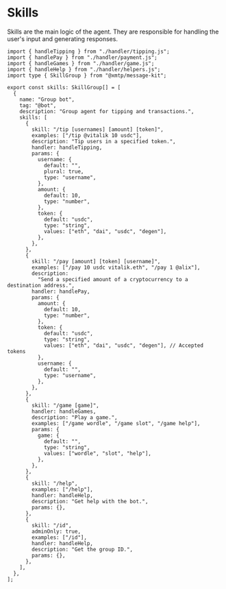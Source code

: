 # Skills

Skills are the main logic of the agent. They are responsible for handling the user's input and generating responses.

```tsx [src/skills.ts]
import { handleTipping } from "./handler/tipping.js";
import { handlePay } from "./handler/payment.js";
import { handleGames } from "./handler/game.js";
import { handleHelp } from "./handler/helpers.js";
import type { SkillGroup } from "@xmtp/message-kit";

export const skills: SkillGroup[] = [
  {
    name: "Group bot",
    tag: "@bot",
    description: "Group agent for tipping and transactions.",
    skills: [
      {
        skill: "/tip [usernames] [amount] [token]",
        examples: ["/tip @vitalik 10 usdc"],
        description: "Tip users in a specified token.",
        handler: handleTipping,
        params: {
          username: {
            default: "",
            plural: true,
            type: "username",
          },
          amount: {
            default: 10,
            type: "number",
          },
          token: {
            default: "usdc",
            type: "string",
            values: ["eth", "dai", "usdc", "degen"],
          },
        },
      },
      {
        skill: "/pay [amount] [token] [username]",
        examples: ["/pay 10 usdc vitalik.eth", "/pay 1 @alix"],
        description:
          "Send a specified amount of a cryptocurrency to a destination address.",
        handler: handlePay,
        params: {
          amount: {
            default: 10,
            type: "number",
          },
          token: {
            default: "usdc",
            type: "string",
            values: ["eth", "dai", "usdc", "degen"], // Accepted tokens
          },
          username: {
            default: "",
            type: "username",
          },
        },
      },
      {
        skill: "/game [game]",
        handler: handleGames,
        description: "Play a game.",
        examples: ["/game wordle", "/game slot", "/game help"],
        params: {
          game: {
            default: "",
            type: "string",
            values: ["wordle", "slot", "help"],
          },
        },
      },
      {
        skill: "/help",
        examples: ["/help"],
        handler: handleHelp,
        description: "Get help with the bot.",
        params: {},
      },
      {
        skill: "/id",
        adminOnly: true,
        examples: ["/id"],
        handler: handleHelp,
        description: "Get the group ID.",
        params: {},
      },
    ],
  },
];
```
